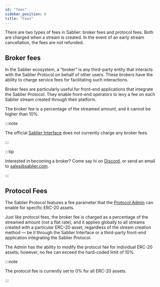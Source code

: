 ```yaml
---
id: "fees"
sidebar_position: 6
title: "Fees"
---
```



There are two types of fees in Sablier: broker fees and protocol fees. Both are charged when a stream is created. In the
event of an early stream cancellation, the fees are not refunded.

## Broker fees

In the Sablier ecosystem, a "broker" is any third-party entity that interacts with the Sablier Protocol on behalf of
other users. These brokers have the ability to charge service fees for facilitating such interactions.

Broker fees are particularly useful for front-end applications that integrate the Sablier Protocol. They enable
front-end operators to levy a fee on each Sablier stream created through their platform.

The broker fee is a percentage of the streamed amount, and it cannot be higher than 10%.

:::note

The official [Sablier Interface](https://app.sablier.com) does not currently charge any broker fees.

:::

:::tip

Interested in becoming a broker? Come say hi on <a href={links.discord}>Discord</a>, or send an email to
[sales@sablier.com](mailto:sales@sablier.com).

:::

## Protocol Fees

The Sablier Protocol features a fee parameter that the [Protocol Admin](/concepts/governance) can enable for specific
ERC-20 assets.

Just like protocol fees, the broker fee is charged as a percentage of the streamed amount (not a flat rate), and it
applies globally to all streams created with a particular ERC-20 asset, regardless of the stream creation method — be it
through the Sablier Interface or a third-party front-end application integrating the Sablier Protocol.

The Admin has the ability to modify the protocol fee for individual ERC-20 assets; however, no fee can exceed the
hard-coded limit of 10%.

:::note

The protocol fee is currently set to 0% for all ERC-20 assets.

:::
